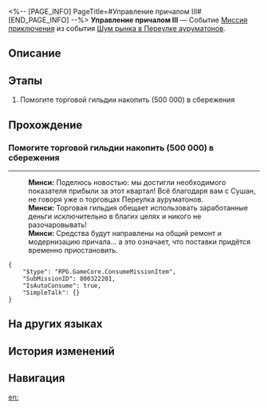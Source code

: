 <%-- [PAGE_INFO]
PageTitle=#Управление причалом III#
[END_PAGE_INFO] --%>
{{Дополнить|Диалоги.}}
{{Миссия Инфобокс
|id              = 8003222
|Название        = 
|Изображение     = Миссия Управление причалом III.png
|Тип             = Миссия приключения
|Событие         = Шум рынка в Переулке ауруматонов
|Глава           = Шум рынка в Переулке ауруматонов
|Условия         = Завершена [[Миссия приключения]] «[[Управление причалом III]]»
|Персонажи       = Минси; Первопроходец
|СтартЛокация    = [[Лофу Сяньчжоу]] — [[Переулок ауруматонов]]
|Мир             = Лофу Сяньчжоу
|Предыдущая      = 
|Следующая       = Снова в деле IV
|Награды         = Кредиты*10 000
}}
'''Управление причалом III''' — Событие [[Миссия приключения]] из события [[Шум рынка в Переулке ауруматонов]].

==Описание==
{{Описание|<!--официальное описание из Перекрёстка судеб-->}}

==Этапы==
# Помогите торговой гильдии накопить (500 000) в сбережения

==Прохождение==
{{Дополнить}}

===Помогите торговой гильдии накопить (500 000) в сбережения===
{{Описание миссии|тип=Миссия приключения|локация=Переулок ауруматонов|Помогите торговой гильдии достичь цели по доходам причала, наладьте сотрудничество между гильдией и магазинами, спланируйте разумные маршруты... Все эти задачи помогут оживить Переулок ауруматонов.<br />Торговая гильдия Переулка ауруматонов зарабатывает за счёт причала. Вы должны помочь ей преодолеть кризис.}}
{{Диалог Начало}}
:{{tx}}
----
:'''Минси:''' Поделюсь новостью: мы достигли необходимого показателя прибыли за этот квартал! Всё благодаря вам с Сушан, не говоря уже о торговцах Переулка ауруматонов.
:'''Минси:''' Торговая гильдия обещает использовать заработанные деньги исключительно в благих целях и никого не разочаровывать!
:'''Минси:''' Средства будут направлены на общий ремонт и модернизацию причала... а это означает, что поставки придётся временно приостановить.
<pre>{
	"$type": "RPG.GameCore.ConsumeMissionItem",
	"SubMissionID": 800322201,
	"IsAutoConsume": true,
	"SimpleTalk": {}
}</pre>
{{Диалог Конец}}

==На других языках==
{{На других языках
|en   = Dock Operations (III)
|zhs  = 码头经营•其三
|zht  = 碼頭經營•其三
|ja   = 埠頭経営・その4
|ko   = 부두 경영•3
|es   = Operación en el muelle&nbsp;III
|fr   = Opérations des docks (III)
|ru   = Управление причалом III
|th   = การบริหารท่าเรือ 3
|vi   = Kinh Doanh Bến Cảng 3
|de   = Dockoperationen 3
|id   = Operasi Dermaga 3
|pt   = Operações da Doca (III)
}}

==История изменений==
{{История изменений|3.5}}

==Навигация==
{{Миссия приключения Навбокс|Глава }}

[[en:]]
